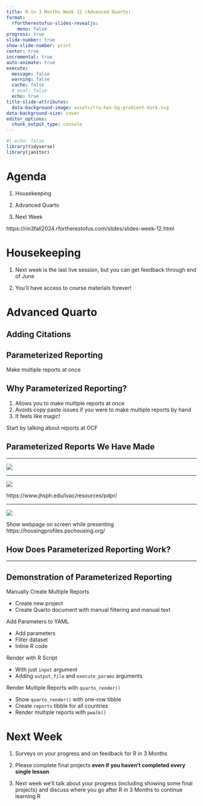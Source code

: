 ```yaml
---
title: R in 3 Months Week 12 (Advanced Quarto)
format:
  rfortherestofus-slides-revealjs:
    menu: false
progress: true
slide-number: true
show-slide-number: print
center: true
incremental: true
auto-animate: true
execute: 
  message: false
  warning: false
  cache: false
  # eval: false
  echo: true
title-slide-attributes:
  data-background-image: assets/rru-hex-bg-gradient-dark.svg
data-background-size: cover
editor_options: 
  chunk_output_type: console
---
```

  
```r
#| echo: false
library(tidyverse)
library(janitor)
```


# Agenda

1. Housekeeping

1. Advanced Quarto

1. Next Week

::: {.notes}
https://rin3fall2024.rfortherestofus.com/slides/slides-week-12.html
:::
  
# Housekeeping
  
1. Next week is the last live session, but you can get feedback through end of June

1. You'll have access to course materials forever!

# Advanced Quarto {.inverse}

## Adding Citations {.inverse}

## Parameterized Reporting {.inverse}

::: {.notes}
Make multiple reports at once
:::

## Why Parameterized Reporting?

1. Allows you to make multiple reports at once
1. Avoids copy paste issues if you were to make multiple reports by hand
1. It feels like magic!

::: {.notes}
Start by talking about reports at OCF
:::

## Parameterized Reports We Have Made {.inverse}

---

![](assets/ivac-country-report-angola.png){height=700, fig-align="center"}

---

![](assets/ivac-country-reports.png){height=700, fig-align="center"}

::: {.notes}
https://www.jhsph.edu/ivac/resources/pdpr/
:::


---

![](assets/psc.png)

::: {.notes}
Show webpage on screen while presenting
https://housingprofiles.pschousing.org/
:::

## How Does Parameterized Reporting Work? {.inverse}

---

## {background-video="assets/parameterized-reporting-diagram.mp4" background-video-muted="true" background-video-loop="true"}


## Demonstration of Parameterized Reporting 

::: {.notes}
Manually Create Multiple Reports

- Create new project
- Create Quarto document with manual filtering and manual text

Add Parameters to YAML

- Add parameters
- Filter dataset
- Inline R code

Render with R Script

- With just `input` argument
- Adding `output_file` and `execute_params` arguments

Render Multiple Reports with `quarto_render()`

- Show `quarto_render()` with one-row tibble
- Create `reports` tibble for all countries
- Render multiple reports with `pwalk()`
:::
  
# Next Week

1. Surveys on your progress and on feedback for R in 3 Months
  
1. Please complete final projects **even if you haven't completed every single lesson**

1. Next week we'll talk about your progress (including showing some final projects) and discuss where you go after R in 3 Months to continue learning R


